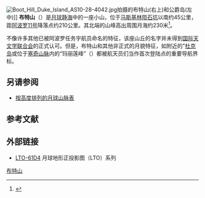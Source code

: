 {{Infobox mountain
| name = 布特山
| Photo = Boot Hill AS11-42-6318.jpg
| Caption= [[阿波罗11号|阿波罗11号]]拍摄图像
| elevation = 5905 米
| listing = [[月球表面特征列表#山脉|月球山脉]]
| location = [[月球|月球]][[静海|静海]] 
| coordinates = {{Lunar coords and quad cat|0.6|N|30.22|E}}
| type = 
| age = 
}}
[[File:Boot_Hill_Duke_Island_AS10-28-4042.jpg|thumb]]拍摄的布特山(右上)和公爵岛(左中)]]
'''布特山'''（{{lang-en|Boot Hill}}）是[[月球|月球]][[静海|静海]]中的一座小山，位于[[马斯基林陨石坑|马斯基林陨石坑]]以南约45公里，距[[阿波罗11号|阿波罗11号]]降落点约210公里。其北端的山峰高出周围月海约230米<ref>{{cite book |last = Collins |first = Michael |author2 = Charles Lindbergh |year = 2001 |title = [[Carrying_the_Fire:_An_Astronaut's_Journeys|Carrying the Fire: An Astronaut's Journeys]] |publisher = Cooper Square Press |isbn = 0-8154-1028-X}}</ref>。

不像许多其他已被阿波罗任务宇航员命名的特征，该座山丘的名字并未得到[[国际天文学联合会|国际天文学联合会]]的正式认可。但是，布特山和其他非正式的月貌特征，如附近的"[[杜克岛_(月球山脉)|杜克岛]]或位于[[塞奇山脉|塞奇山脉]]内的“玛丽莲峰”（{{lang|en|Mount Marilyn}}）都被航天员们当作首次登陆点的重要导航界标。

==另请参阅==
* [[月球山脉高度列表|按高度排列的月球山脉表]]

==参考文献==
{{reflist}}

==外部链接==
* [http://www.lpi.usra.edu/resources/mapcatalog/LTO/lto61d4_1/ LTO-61D4] {{Wayback|url=http://www.lpi.usra.edu/resources/mapcatalog/LTO/lto61d4_1/ |date=20201127014638 }} 月球地形正投影图（LTO）系列

[[Category:月球的山峰|布特山]]